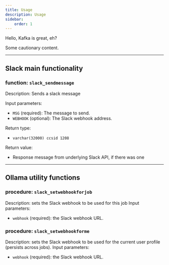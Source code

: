 ```yaml
---
title: Usage 
description: Usage
sidebar:
    order: 1
---
```


Hello, Kafka is great, eh?


<Aside type="caution">Some cautionary content.</Aside>

----
## Slack main functionality

### function: `slack_sendmessage`

Description: Sends a slack message

Input parameters:
- `MSG` (required): The message to send.
- `WEBHOOK` (optional): The Slack webhook address.

Return type: 
- `varchar(32000) ccsid 1208`

Return value:
- Response message from underlying Slack API, if there was one
----
## Ollama utility functions
### procedure: `slack_setwebhookforjob`
Description: sets the Slack webhook to be used for this job
Input parameters:
- `webhook` (required): the Slack webhook URL.
### procedure: `slack_setwebhookforme`
Description: sets the Slack webhook to be used for the current user profile (persists across jobs).
Input parameters:
- `webhook` (required): the Slack webhook URL.
